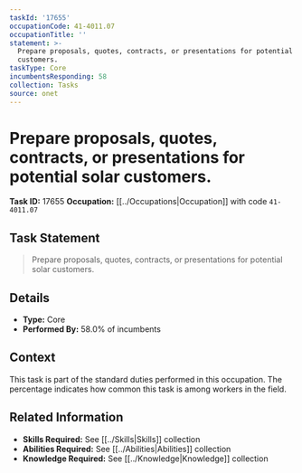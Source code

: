 ```yaml
---
taskId: '17655'
occupationCode: 41-4011.07
occupationTitle: ''
statement: >-
  Prepare proposals, quotes, contracts, or presentations for potential solar
  customers.
taskType: Core
incumbentsResponding: 58
collection: Tasks
source: onet
---
```

# Prepare proposals, quotes, contracts, or presentations for potential solar customers.

**Task ID:** 17655
**Occupation:** [[../Occupations|Occupation]] with code `41-4011.07`

## Task Statement

> Prepare proposals, quotes, contracts, or presentations for potential solar customers.

## Details

- **Type:** Core
- **Performed By:** 58.0% of incumbents

## Context

This task is part of the standard duties performed in this occupation. The percentage indicates how common this task is among workers in the field.

## Related Information

- **Skills Required:** See [[../Skills|Skills]] collection
- **Abilities Required:** See [[../Abilities|Abilities]] collection
- **Knowledge Required:** See [[../Knowledge|Knowledge]] collection

